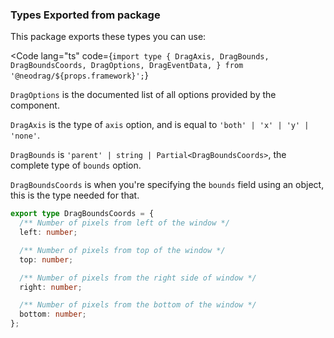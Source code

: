 
### Types Exported from package

This package exports these types you can use:

<Code
  lang="ts"
  code={`import type {
  DragAxis,
  DragBounds,
  DragBoundsCoords,
  DragOptions,
  DragEventData,
} from '@neodrag/${props.framework}';`}
></Code>

`DragOptions` is the documented list of all options provided by the component.

`DragAxis` is the type of `axis` option, and is equal to `'both' | 'x' | 'y' | 'none'`.

`DragBounds` is `'parent' | string | Partial<DragBoundsCoords>`, the complete type of `bounds` option.

`DragBoundsCoords` is when you're specifying the `bounds` field using an object, this is the type needed for that.

```ts
export type DragBoundsCoords = {
  /** Number of pixels from left of the window */
  left: number;

  /** Number of pixels from top of the window */
  top: number;

  /** Number of pixels from the right side of window */
  right: number;

  /** Number of pixels from the bottom of the window */
  bottom: number;
};
```
